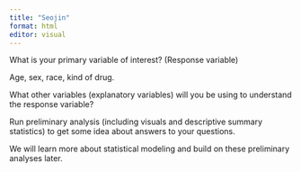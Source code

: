 ```yaml
---
title: "Seojin"
format: html
editor: visual
---
```


What is your primary variable of interest? (Response variable)

Age, sex, race, kind of drug.

What other variables (explanatory variables) will you be using to understand the response variable?


Run preliminary analysis (including visuals and descriptive summary statistics) to get some idea about answers to your questions. 

We will learn more about statistical modeling and build on these preliminary analyses later.



